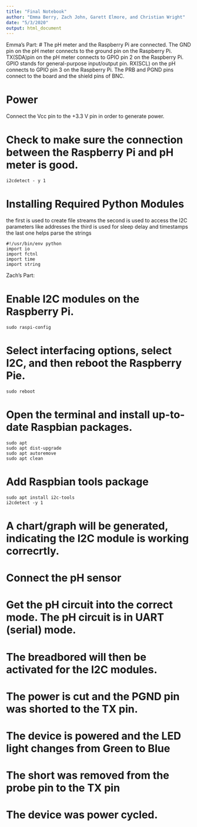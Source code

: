 ```yaml
---
title: "Final Notebook"
author: "Emma Berry, Zach John, Garett Elmore, and Christian Wright"
date: "5/3/2020"
output: html_document
---
```


Emma's Part:
# The pH meter and the Raspberry Pi are connected.
The GND pin on the pH meter connects to the ground pin on the Raspberry Pi.
TX(SDA)pin on the pH meter connects to GPIO pin 2 on the Raspberry Pi. GPIO stands for general-purpose input/output pin.
RX(SCL) on the pH connects to GPIO pin 3 on the Raspberry Pi.
The PRB and PGND pins connect to the board and the shield pins of BNC.

# Power
Connect the Vcc pin to the +3.3 V pin in order to generate power.

# Check to make sure the connection between the Raspberry Pi and pH meter is good.
```
i2cdetect - y 1
```

# Installing Required Python Modules
the first is used to create file streams
the second is used to access the I2C parameters like addresses
the third is used for sleep delay and timestamps
the last one helps parse the strings
```
#!/usr/bin/env python
import io
import fctnl
import time 
import string  
```

Zach's Part:

# Enable I2C modules on the Raspberry Pi.

```
sudo raspi-config
```

# Select interfacing options, select I2C, and then reboot the Raspberry Pie. 

```
sudo reboot
```

# Open the terminal and install up-to-date Raspbian packages.

```
sudo apt
sudo apt dist-upgrade
sudo apt autoremove
sudo apt clean
```

# Add Raspbian tools package

```
sudo apt install i2c-tools
i2cdetect -y 1
```

# A chart/graph will be generated, indicating the I2C module is working correcrtly. 

# Connect the pH sensor

# Get the pH circuit into the correct mode. The pH circuit is in UART (serial) mode.

# The breadbored will then be activated for the I2C modules.

# The power is cut and the PGND pin was shorted to the TX pin.

# The device is powered and the LED light changes from Green to Blue

# The short was removed from the probe pin to the TX pin

# The device was power cycled.
